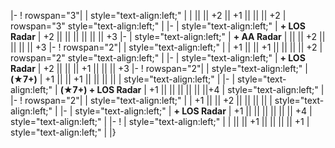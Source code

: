 {{Ship/EquipmentBonuses|class=<includeonly>mw-collapsed</includeonly>}}
|-
! rowspan="3"|{{GreenGunDP}}{{EquipmentLink|12cm Single High-angle Gun Mount Model E}}
| style="text-align:left;" | 
| || || +2 || +1 || || || +2
| rowspan="3" style="text-align:left;" |
|-
| style="text-align:left;" | '''+ LOS Radar'''
| +2 || || || || || || +3
|-
| style="text-align:left;" | '''+ AA Radar'''
| || || +2 || || || || +3
|-
! rowspan="2"|{{RedGunLight}}{{EquipmentLink|12cm Single Gun Mount Kai 2}}
| style="text-align:left;" |
| +1 || || +1 || || || || +2
| rowspan="2" style="text-align:left;" |
|-
| style="text-align:left;" | '''+ LOS Radar'''
| +2 || || || +1 || || || +3
|-
! rowspan="2"|{{GreenGunDP}}{{EquipmentLink|12.7cm Single High-angle Gun Mount (Late Model)}}
| style="text-align:left;" | '''(★7+)'''
| +1 || || +1 || || || || 
| style="text-align:left;" | 
|-
| style="text-align:left;" | '''(★7+) + LOS Radar''' 
| +1 || || || || || ||+4 
| style="text-align:left;" | 
|-
! rowspan="2"|{{GreenGunDP}}{{EquipmentLink|12.7cm Single High-angle Gun Mount Kai 2}}
| style="text-align:left;" | 
| +1 || || +2 || || || || 
| style="text-align:left;" | 
|-
| style="text-align:left;" | '''+ LOS Radar''' 
| +1 || || || || || || +4 
| style="text-align:left;" | 
|-
! {{GreenGunDP}}{{EquipmentLink|5inch Single Gun Mount Mk.30 Kai + GFCS Mk.37}}
| style="text-align:left;" | 
| || || +1 || || || || +1
| style="text-align:left;" | 
|}